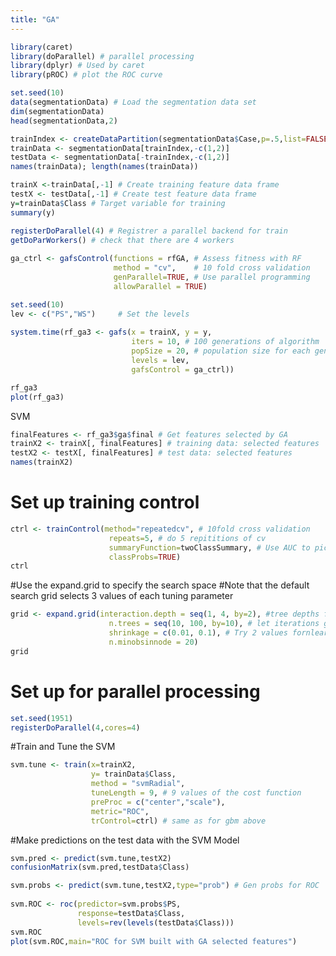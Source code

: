 ```yaml
---
title: "GA"
---
```


```r
library(caret)
library(doParallel) # parallel processing
library(dplyr) # Used by caret
library(pROC) # plot the ROC curve
```


```r
set.seed(10)
data(segmentationData) # Load the segmentation data set
dim(segmentationData)
head(segmentationData,2)
```

```r
trainIndex <- createDataPartition(segmentationData$Case,p=.5,list=FALSE)
trainData <- segmentationData[trainIndex,-c(1,2)]
testData <- segmentationData[-trainIndex,-c(1,2)]
names(trainData); length(names(trainData))
```

```r
trainX <-trainData[,-1] # Create training feature data frame
testX <- testData[,-1] # Create test feature data frame 
y=trainData$Class # Target variable for training
summary(y)
```

```r
registerDoParallel(4) # Registrer a parallel backend for train
getDoParWorkers() # check that there are 4 workers
 
ga_ctrl <- gafsControl(functions = rfGA, # Assess fitness with RF
                       method = "cv",    # 10 fold cross validation
                       genParallel=TRUE, # Use parallel programming
                       allowParallel = TRUE)
```

```r
set.seed(10)
lev <- c("PS","WS")     # Set the levels
 
system.time(rf_ga3 <- gafs(x = trainX, y = y,
                           iters = 10, # 100 generations of algorithm
                           popSize = 20, # population size for each generation
                           levels = lev,
                           gafsControl = ga_ctrl))
```

```r
rf_ga3
plot(rf_ga3)
```

SVM
```r
finalFeatures <- rf_ga3$ga$final # Get features selected by GA
trainX2 <- trainX[, finalFeatures] # training data: selected features
testX2 <- testX[, finalFeatures] # test data: selected features
names(trainX2)
```

# Set up training control
```r
ctrl <- trainControl(method="repeatedcv", # 10fold cross validation
                      repeats=5, # do 5 repititions of cv
                      summaryFunction=twoClassSummary, # Use AUC to pick the best model (Area under the curve)
                      classProbs=TRUE)
ctrl
```


#Use the expand.grid to specify the search space 
#Note that the default search grid selects 3 values of each tuning parameter
```r
grid <- expand.grid(interaction.depth = seq(1, 4, by=2), #tree depths from 1 to 4
                      n.trees = seq(10, 100, by=10), # let iterations go from 10 to 100
                      shrinkage = c(0.01, 0.1), # Try 2 values fornlearning rate 
                      n.minobsinnode = 20)
grid
```

# Set up for parallel processing
```r
set.seed(1951)
registerDoParallel(4,cores=4)
```

#Train and Tune the SVM
```r
svm.tune <- train(x=trainX2,
                  y= trainData$Class,
                  method = "svmRadial",
                  tuneLength = 9, # 9 values of the cost function
                  preProc = c("center","scale"),
                  metric="ROC",
                  trControl=ctrl) # same as for gbm above
```

#Make predictions on the test data with the SVM Model
```r
svm.pred <- predict(svm.tune,testX2)
confusionMatrix(svm.pred,testData$Class)
```

```r
svm.probs <- predict(svm.tune,testX2,type="prob") # Gen probs for ROC
 
svm.ROC <- roc(predictor=svm.probs$PS,
               response=testData$Class,
               levels=rev(levels(testData$Class)))
svm.ROC
plot(svm.ROC,main="ROC for SVM built with GA selected features")
```

